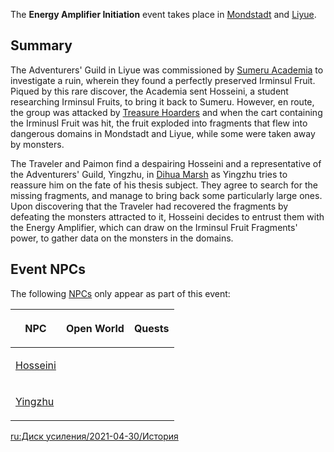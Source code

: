 {{EventTabs
|rootpage = Energy Amplifier/2021-04-30
|subpage1 = Places of Interest
|subpage2 = Twisted Realm
}}
{{Description|[[Yingzhu]] of the [[Adventurers' Guild]] has been having dealings with a scholar from the [[Sumeru Academia]], but things seem to be going downhill, fast...}}

The '''Energy Amplifier Initiation''' event takes place in [[Mondstadt]] and [[Liyue]].

==Summary==
{{Main|Mr. Melancholy}}

The Adventurers' Guild in Liyue was commissioned by [[Sumeru Academia]] to investigate a ruin, wherein they found a perfectly preserved Irminsul Fruit. Piqued by this rare discover, the Academia sent Hosseini, a student researching Irminsul Fruits, to bring it back to Sumeru. However, en route, the group was attacked by [[Treasure Hoarders]] and when the cart containing the Irminusl Fruit was hit, the fruit exploded into fragments that flew into dangerous domains in Mondstadt and Liyue, while some were taken away by monsters.

The Traveler and Paimon find a despairing Hosseini and a representative of the Adventurers' Guild, Yingzhu, in [[Dihua Marsh]] as Yingzhu tries to reassure him on the fate of his thesis subject. They agree to search for the missing fragments, and manage to bring back some particularly large ones. Upon discovering that the Traveler had recovered the fragments by defeating the monsters attracted to it, Hosseini decides to entrust them with the Energy Amplifier, which can draw on the Irminsul Fruit Fragments' power, to gather data on the monsters in the domains.

==Event NPCs==
The following [[NPC]]s only appear as part of this event:
{| class="article-table sortable" style="text-align:center;"
!NPC !! Open World !! Quests
|-
|[[Hosseini]] || {{check|yes}} || {{check|yes}}
|-
|[[Yingzhu]] || {{check|yes}} || {{check|yes}}
|}

[[ru:Диск усиления/2021-04-30/История]]